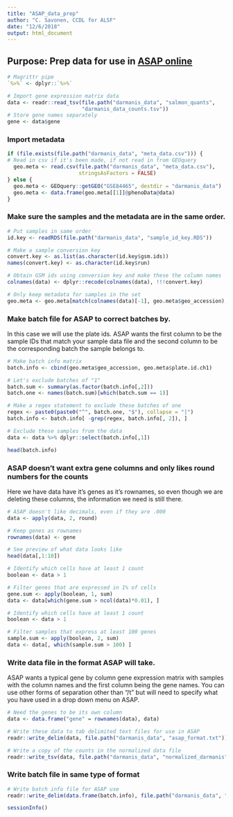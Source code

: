 ```yaml
---
title: "ASAP_data_prep"
author: "C. Savonen, CCDL for ALSF"
date: "12/6/2018"
output: html_document
---
```


## Purpose: Prep data for use in [ASAP online](https://asap.epfl.ch/)
```r
# Magrittr pipe
`%>%` <- dplyr::`%>%`

# Import gene expression matrix data
data <- readr::read_tsv(file.path("darmanis_data", "salmon_quants",
                        "darmanis_data_counts.tsv"))
# Store gene names separately
gene <- data$gene
```

### Import metadata
```r
if (file.exists(file.path("darmanis_data", "meta_data.csv"))) {
# Read in csv if it's been made, if not read in from GEOquery
  geo.meta <- read.csv(file.path("darmanis_data", "meta_data.csv"), 
                       stringsAsFactors = FALSE)
} else {
  geo.meta <- GEOquery::getGEO("GSE84465", destdir = "darmanis_data")
  geo.meta <- data.frame(geo.meta[[1]]@phenoData@data)
}
```

### Make sure the samples and the metadata are in the same order.
```r
# Put samples in same order 
id.key <- readRDS(file.path("darmanis_data", "sample_id_key.RDS"))

# Make a sample conversion key
convert.key <- as.list(as.character(id.key$gsm.ids))
names(convert.key) <- as.character(id.key$run)

# Obtain GSM ids using conversion key and make these the column names 
colnames(data) <- dplyr::recode(colnames(data), !!!convert.key)

# Only keep metadata for samples in the set
geo.meta <- geo.meta[match(colnames(data)[-1], geo.meta$geo_accession), ]
```

### Make batch file for ASAP to correct batches by.
In this case we will use the plate ids. 
ASAP wants the first column to be the sample IDs that match your sample data file
and the second column to be the corresponding batch the sample belongs to.
```r
# Make batch info matrix
batch.info <- cbind(geo.meta$geo_accession, geo.meta$plate.id.ch1)

# Let's exclude batches of "1"
batch.sum <- summary(as.factor(batch.info[,2]))
batch.one <- names(batch.sum)[which(batch.sum == 1)]

# Make a regex statement to exclude these batches of one
regex <- paste0(paste0("^", batch.one, "$"), collapse = "|")
batch.info <- batch.info[ -grep(regex, batch.info[, 2]), ]

# Exclude these samples from the data
data <- data %>% dplyr::select(batch.info[,1])

head(batch.info)
```

### ASAP doesn't want extra gene columns and only likes round numbers for the counts
Here we have data have it's genes as it's rownames, so even though we are 
deleting these columns, the information we need is still there.
```r
# ASAP doesn't like decimals, even if they are .000 
data <- apply(data, 2, round)

# Keep genes as rownames
rownames(data) <- gene

# See preview of what data looks like
head(data[,1:10])
```

```r
# Identify which cells have at least 1 count
boolean <- data > 1

# Filter genes that are expressed in 1% of cells
gene.sum <- apply(boolean, 1, sum)
data <- data[which(gene.sum > ncol(data)*0.01), ]

# Identify which cells have at least 1 count
boolean <- data > 1

# Filter samples that express at least 100 genes
sample.sum <- apply(boolean, 2, sum)
data <- data[, which(sample.sum > 100) ]

```

### Write data file in the format ASAP will take.
ASAP wants a typical gene by column gene expression matrix with samples with 
the column names and the first column being the gene names.
You can use other forms of separation other than "/t" but will need to specify
what you have used in a drop down menu on ASAP. 
```r
# Need the genes to be its own column
data <- data.frame("gene" = rownames(data), data)

# Write these data to tab delimited text files for use in ASAP
readr::write_delim(data, file.path("darmanis_data", "asap_format.txt"))

# Write a copy of the counts in the normalized data file
readr::write_tsv(data, file.path("darmanis_data", "normalized_darmanis", "darmanis_counts.tab"))

```

### Write batch file in same type of format
```r
# Write batch info file for ASAP use
readr::write_delim(data.frame(batch.info), file.path("darmanis_data", "batch.info.txt"))
```

```r
sessionInfo()
```